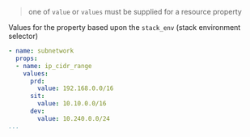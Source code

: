 
<LeftAlignedTable type="string" required={false} />

> one of `value` or `values` must be supplied for a resource property

Values for the property based upon the `stack_env` (stack environment selector)

<File name='stackql_manifest.yml'>

```yaml {4}
- name: subnetwork
  props:
  - name: ip_cidr_range
    values:
      prd:
        value: 192.168.0.0/16
      sit:
        value: 10.10.0.0/16
      dev:
        value: 10.240.0.0/24
...
```

</File>